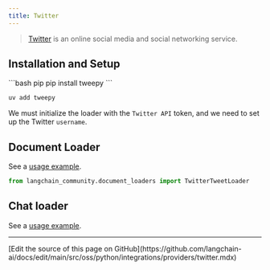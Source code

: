 ```yaml
---
title: Twitter
---
```


>[Twitter](https://twitter.com/) is an online social media and social networking service.


## Installation and Setup

<CodeGroup>
```bash pip
pip install tweepy
```

```bash uv
uv add tweepy
```
</CodeGroup>

We must initialize the loader with the `Twitter API` token, and we need to set up the Twitter `username`.


## Document Loader

See a [usage example](/oss/python/integrations/document_loaders/twitter).

```python
from langchain_community.document_loaders import TwitterTweetLoader
```

## Chat loader

See a [usage example](/oss/python/integrations/chat_loaders/twitter).

---

<Callout icon="pen-to-square" iconType="regular">
  [Edit the source of this page on GitHub](https://github.com/langchain-ai/docs/edit/main/src/oss/python/integrations/providers/twitter.mdx)
</Callout>

